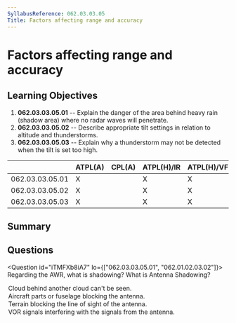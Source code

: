 ```yaml
---
SyllabusReference: 062.03.03.05
Title: Factors affecting range and accuracy
---
```


# Factors affecting range and accuracy

## Learning Objectives

1. **062.03.03.05.01** -- Explain the danger of the area behind heavy rain
   (shadow area) where no radar waves will penetrate.
2. **062.03.03.05.02** -- Describe appropriate tilt settings in relation to
   altitude and thunderstorms.
3. **062.03.03.05.03** -- Explain why a thunderstorm may not be detected when
   the tilt is set too high.

|                 | ATPL(A) | CPL(A) | ATPL(H)/IR | ATPL(H)/VFR | CPL(H) | IR  | CBIR(A) |
| --------------- | ------- | ------ | ---------- | ----------- | ------ | --- | ------- |
| 062.03.03.05.01 | X       |        | X          | X           |        | X   | X       |
| 062.03.03.05.02 | X       |        | X          | X           |        | X   | X       |
| 062.03.03.05.03 | X       |        | X          | X           |        | X   | X       |

## Summary

## Questions

<Question id="iTMFXb8iA7" lo={["062.03.03.05.01", "062.01.02.03.02"]}>
  <Text variant="oneCorrect" subject="AWR shadowing">
    Regarding the AWR, what is shadowing?
  </Text>
  <Text variant="oneCorrect" subject="Antenna shadowing">
    What is Antenna Shadowing?
  </Text>
  <Option
    id="iTMFXb8iA7-1"
    subject="AWR shadowing"
    why="Describes Radar shadowing, when an object can't be seen on radar since it's hidden behind another closer object."
  >
    Cloud behind another cloud can't be seen.
  </Option>
  <Option
    id="iTMFXb8iA7-2"
    subject="Antenna shadowing"
    why="Describes antenna shadowing, when the aircraft structure blocks the line of sight of the antenna."
  >
    Aircraft parts or fuselage blocking the antenna.
  </Option>
  <Option id="iTMFXb8iA7-3" why="">
    Terrain blocking the line of sight of the antenna.
  </Option>
  <Option id="iTMFXb8iA7-4" why="">
    VOR signals interfering with the signals from the antenna.
  </Option>
</Question>
